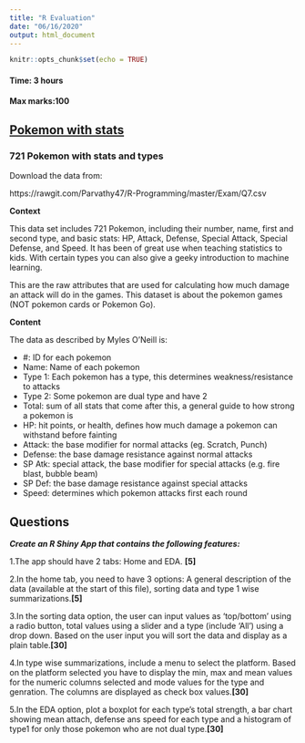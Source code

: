 ```yaml
---
title: "R Evaluation"
date: "06/16/2020"
output: html_document
---
```


```r
knitr::opts_chunk$set(echo = TRUE)
```

#### Time: 3 hours
#### Max marks:100

## [Pokemon with stats](https://www.kaggle.com/abcsds/pokemon)
### 721 Pokemon with stats and types

Download the data from:

https://rawgit.com/Parvathy47/R-Programming/master/Exam/Q7.csv

**Context**

This data set includes 721 Pokemon, including their number, name, first and second type, and basic stats: HP, Attack, Defense, Special Attack, Special Defense, and Speed. It has been of great use when teaching statistics to kids. With certain types you can also give a geeky introduction to machine learning.

This are the raw attributes that are used for calculating how much damage an attack will do in the games. This dataset is about the pokemon games (NOT pokemon cards or Pokemon Go).


**Content**

The data as described by Myles O'Neill is:

* #: ID for each pokemon
* Name: Name of each pokemon
* Type 1: Each pokemon has a type, this determines weakness/resistance to attacks
* Type 2: Some pokemon are dual type and have 2
* Total: sum of all stats that come after this, a general guide to how strong a pokemon is
* HP: hit points, or health, defines how much damage a pokemon can withstand before fainting
* Attack: the base modifier for normal attacks (eg. Scratch, Punch)
* Defense: the base damage resistance against normal attacks
* SP Atk: special attack, the base modifier for special attacks (e.g. fire blast, bubble beam)
* SP Def: the base damage resistance against special attacks
* Speed: determines which pokemon attacks first each round

## Questions
***Create an R Shiny App that contains the following features:***

1.The app should have 2 tabs: Home and EDA. **[5]**

2.In the home tab, you need to have 3 options: A general description of the data (available at the start of this file), sorting data and  type 1 wise summarizations.**[5]**

3.In the sorting data option, the user can input values as 'top/bottom' using a radio button, total values using a slider and a type (include 'All') using a drop down. Based on the user input you will sort the data and display as a plain table.**[30]**

4.In type wise summarizations, include a menu to select the platform. Based on the platform selected you have to display the min, max and mean values for the numeric columns selected and mode values for the type and genration. The columns are displayed as check box values.**[30]**

5.In the EDA option, plot a boxplot for each type's total strength, a bar chart showing mean attach, defense ans speed for each type and a histogram of type1 for only those pokemon who are not dual type.**[30]**
